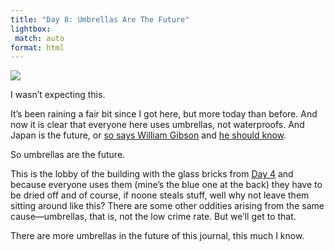 ```yaml
---
title: "Day 8: Umbrellas Are The Future"
lightbox:
 match: auto
format: html
---
```


![](../images/20120427132900_dsc01537.jpg){group="all-the-pictures"}

I wasn't expecting this.

It's been raining a fair bit since I got here, but more today than before. And now it is clear that everyone here uses umbrellas, not waterproofs. And Japan is the future, or [so says William Gibson](http://www.guardian.co.uk/books/2001/apr/01/sciencefictionfantasyandhorror.features) and [he should know](https://en.wikipedia.org/wiki/William_Gibson). 

So umbrellas are the future.

This is the lobby of the building with the glass bricks from [Day 4](03-day-4-glass-bricks.qmd) and because everyone uses them (mine's the blue one at the back) they have to be dried off and of course, if noone steals stuff, well why not leave them sitting around like this? There are some other oddities arising from the same cause&mdash;umbrellas, that is, not the low crime rate. But we'll get to that.

There are more umbrellas in the future of this journal, this much I know.<br>
